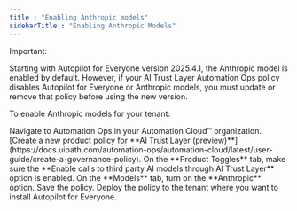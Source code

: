 ```yaml
---
title : "Enabling Anthropic models"
sidebarTitle : "Enabling Anthropic Models"
---
```


<Warning>
Important:

Starting with Autopilot for Everyone version 2025.4.1, the Anthropic model is enabled by default. However, if your AI Trust Layer Automation Ops policy disables Autopilot for Everyone or Anthropic models, you must update or remove that policy before using the new version.
</Warning>

To enable Anthropic models for your tenant:

<Steps>
<Step>
Navigate to Automation Ops in your Automation Cloud™ organization.
</Step>
<Step>
[Create a new product policy for **AI Trust Layer (preview)**](https://docs.uipath.com/automation-ops/automation-cloud/latest/user-guide/create-a-governance-policy).
</Step>
<Step>
On the **Product Toggles** tab, make sure the **Enable calls to third party AI models through AI Trust Layer** option is enabled.
</Step>
<Step>
On the **Models** tab, turn on the **Anthropic** option.
</Step>
<Step>
Save the policy.
</Step>
<Step>
Deploy the policy to the tenant where you want to install Autopilot for Everyone.
</Step>
</Steps>
